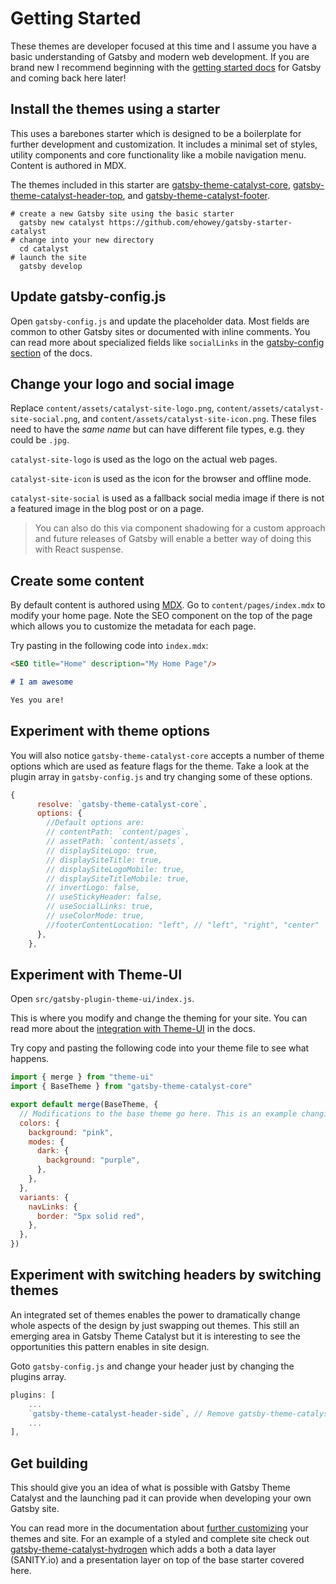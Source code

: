 <SEO
  title="Getting Started"
  description="Getting started guide for Gatsby Theme Catalyst. Covers installing basic starters and beginning to use the themes to build your site. Gatsby Theme Catalyst is an opinionated set of integrated themes and starters to accelerate your next Gatsby project."
/>

# Getting Started

These themes are developer focused at this time and I assume you have a basic understanding of Gatsby and modern web development. If you are brand new I recommend beginning with the [getting started docs](https://www.gatsbyjs.org/docs/) for Gatsby and coming back here later!

## Install the themes using a starter

This uses a barebones starter which is designed to be a boilerplate for further development and customization. It includes a minimal set of styles, utility components and core functionality like a mobile navigation menu. Content is authored in MDX.

The themes included in this starter are [gatsby-theme-catalyst-core](/docs/gatsby-theme-catalyst-core), [gatsby-theme-catalyst-header-top](/docs/gatsby-theme-catalyst-header-top), and [gatsby-theme-catalyst-footer](/docs/gatsby-theme-catalyst-footer).

```shell
# create a new Gatsby site using the basic starter
  gatsby new catalyst https://github.com/ehowey/gatsby-starter-catalyst
# change into your new directory
  cd catalyst
# launch the site
  gatsby develop
```

## Update gatsby-config.js

Open `gatsby-config.js` and update the placeholder data. Most fields are common to other Gatsby sites or documented with inline comments. You can read more about specialized fields like `socialLinks` in the [gatsby-config section](/docs/gatsby-config) of the docs.

## Change your logo and social image

Replace `content/assets/catalyst-site-logo.png`, `content/assets/catalyst-site-social.png`, and `content/assets/catalyst-site-icon.png`. These files need to have the _same name_ but can have different file types, e.g. they could be `.jpg`.

`catalyst-site-logo` is used as the logo on the actual web pages.

`catalyst-site-icon` is used as the icon for the browser and offline mode.

`catalyst-site-social` is used as a fallback social media image if there is not a featured image in the blog post or on a page.

> You can also do this via component shadowing for a custom approach and future releases of Gatsby will enable a better way of doing this with React suspense.

## Create some content

By default content is authored using [MDX](https://www.gatsbyjs.org/docs/mdx/getting-started/). Go to `content/pages/index.mdx` to modify your home page. Note the SEO component on the top of the page which allows you to customize the metadata for each page.

Try pasting in the following code into `index.mdx`:

```md
<SEO title="Home" description="My Home Page"/>

# I am awesome

Yes you are!
```

## Experiment with theme options

You will also notice `gatsby-theme-catalyst-core` accepts a number of theme options which are used as feature flags for the theme. Take a look at the plugin array in `gatsby-config.js` and try changing some of these options.

```js
{
      resolve: `gatsby-theme-catalyst-core`,
      options: {
        //Default options are:
        // contentPath: `content/pages`,
        // assetPath: `content/assets`,
        // displaySiteLogo: true,
        // displaySiteTitle: true,
        // displaySiteLogoMobile: true,
        // displaySiteTitleMobile: true,
        // invertLogo: false,
        // useStickyHeader: false,
        // useSocialLinks: true,
        // useColorMode: true,
        //footerContentLocation: "left", // "left", "right", "center"
      },
    },
```

## Experiment with Theme-UI

Open `src/gatsby-plugin-theme-ui/index.js`.

This is where you modify and change the theming for your site. You can read more about the [integration with Theme-UI](/docs/theme-ui) in the docs.

Try copy and pasting the following code into your theme file to see what happens.

```js
import { merge } from "theme-ui"
import { BaseTheme } from "gatsby-theme-catalyst-core"

export default merge(BaseTheme, {
  // Modifications to the base theme go here. This is an example changing colors and using variants to change your navigation links. Uncomment the code below to see what happens.
  colors: {
    background: "pink",
    modes: {
      dark: {
        background: "purple",
      },
    },
  },
  variants: {
    navLinks: {
      border: "5px solid red",
    },
  },
})
```

## Experiment with switching headers by switching themes

An integrated set of themes enables the power to dramatically change whole aspects of the design by just swapping out themes. This still an emerging area in Gatsby Theme Catalyst but it is interesting to see the opportunities this pattern enables in site design.

Goto `gatsby-config.js` and change your header just by changing the plugins array.

```js
plugins: [
    ...
    `gatsby-theme-catalyst-header-side`, // Remove gatsby-theme-catalyst-header-top
    ...
],
```

## Get building

This should give you an idea of what is possible with Gatsby Theme Catalyst and the launching pad it can provide when developing your own Gatsby site.

You can read more in the documentation about [further customizing](/docs/configuring-themes) your themes and site. For an example of a styled and complete site check out [gatsby-theme-catalyst-hydrogen](/docs/gatsby-theme-catalyst-hydrogen) which adds a both a data layer (SANITY.io) and a presentation layer on top of the base starter covered here.
